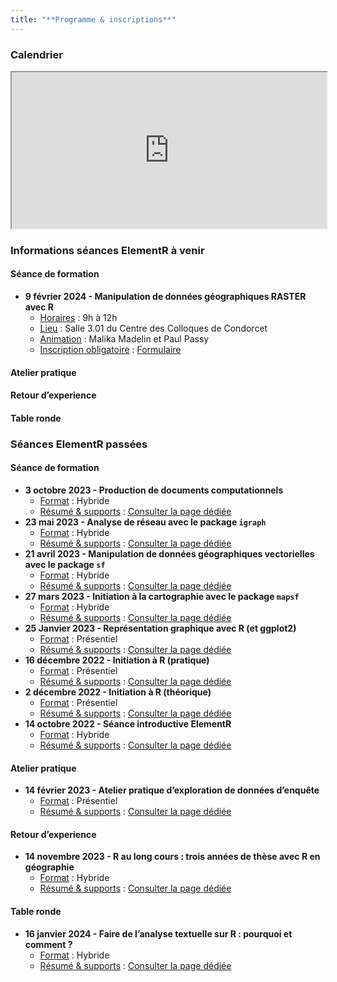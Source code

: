 ```yaml
---
title: "**Programme & inscriptions**"
---
```


### Calendrier

<iframe src="https://framagenda.org/apps/calendar/embed/d3TL5XK9tRBJNnmC/listYear/now" width="100%" height="250">

</iframe>

### Informations séances ElementR à venir

::: panel-tabset
#### **Séance de formation**

-   **9 février 2024 - Manipulation de données géographiques RASTER avec R**
    -   <u>Horaires</u> : 9h à 12h
    -   <u>Lieu</u> : Salle 3.01 du Centre des Colloques de Condorcet
    -   <u>Animation</u> : Malika Madelin et Paul Passy
    -   <u>Inscription obligatoire</u> : [Formulaire](https://evento.renater.fr/survey/seance-elementr-manipulation-raster-avec-r-j4w2ql2c)\

#### **Atelier pratique**


#### **Retour d'experience**

#### **Table ronde** 
:::

### Séances ElementR passées

::: panel-tabset
#### **Séance de formation**

-   **3 octobre 2023 - Production de documents computationnels**
    -   <u>Format</u> : Hybride
    -   <u>Résumé & supports</u> : [Consulter la page dédiée](posts/seance8_quarto.html)\
-   **23 mai 2023 - Analyse de réseau avec le package `igraph`**
    -   <u>Format</u> : Hybride
    -   <u>Résumé & supports</u> : [Consulter la page dédiée](posts/seance7_igraph.html)\
-   **21 avril 2023 - Manipulation de données géographiques vectorielles avec le package `sf`**
    -   <u>Format</u> : Hybride
    -   <u>Résumé & supports</u> : [Consulter la page dédiée](posts/seance6_geomatique_sf.html)\
-   **27 mars 2023 - Initiation à la cartographie avec le package `mapsf`**
    -   <u>Format</u> : Hybride
    -   <u>Résumé & supports</u> : [Consulter la page dédiée](posts/seance5_carto_mapsf.html)\
-   **25 Janvier 2023 - Représentation graphique avec R (et ggplot2)**
    -   <u>Format</u> : Présentiel
    -   <u>Résumé & supports</u> : [Consulter la page dédiée](posts/seance4_ggplot.html)
-   **16 décembre 2022 - Initiation à R (pratique)**
    -   <u>Format</u> : Présentiel
    -   <u>Résumé & supports</u> : [Consulter la page dédiée](posts/seance3.html)
-   **2 décembre 2022 - Initiation à R (théorique)**
    -   <u>Format</u> : Présentiel
    -   <u>Résumé & supports</u> : [Consulter la page dédiée](posts/seance2.html)
-   **14 octobre 2022 - Séance introductive ElementR**
    -   <u>Format</u> : Hybride
    -   <u>Résumé & supports</u> : [Consulter la page dédiée](posts/seance1.html)

#### **Atelier pratique**

-   **14 février 2023 - Atelier pratique d'exploration de données d'enquête**
    -   <u>Format</u> : Présentiel
    -   <u>Résumé & supports</u> : [Consulter la page dédiée](posts/atelier_enquete_sncf.html)

#### **Retour d'experience**
-   **14 novembre 2023 - R au long cours : trois années de thèse avec R en géographie**
    -   <u>Format</u> : Hybride
    -   <u>Résumé & supports</u> : [Consulter la page dédiée](posts/seance9_R_et_these.qmd)\


#### **Table ronde**    
-   **16 janvier 2024 - Faire de l’analyse textuelle sur R : pourquoi et comment ?**
    -   <u>Format</u> : Hybride
    -   <u>Résumé & supports</u> : [Consulter la page dédiée](posts/seance10_table_ronde_analyse_textuelle.qmd)\
    
    
:::
